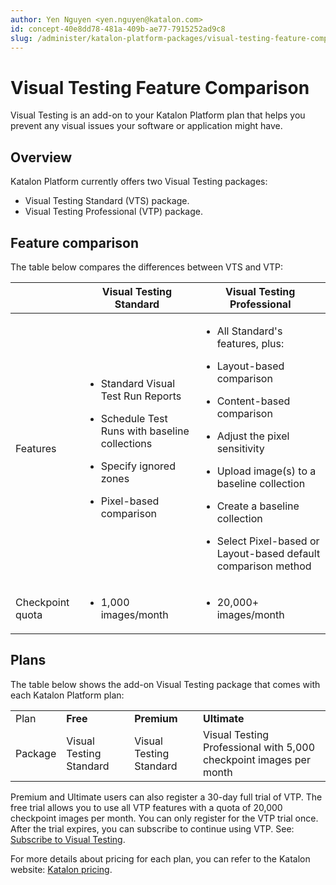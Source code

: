 ```yaml
---
author: Yen Nguyen <yen.nguyen@katalon.com>
id: concept-40e8dd78-481a-409b-ae77-7915252ad9c8
slug: /administer/katalon-platform-packages/visual-testing-feature-comparison
---
```


# Visual Testing Feature Comparison

Visual Testing is an add-on to your Katalon Platform plan that helps you prevent any visual issues your software or application might have.

## Overview

Katalon Platform currently offers two Visual Testing packages:

-   Visual Testing Standard \(VTS\) package.
-   Visual Testing Professional \(VTP\) package.

## Feature comparison

The table below compares the differences between VTS and VTP:

<table><tr><th> </th><th>Visual Testing Standard</th><th>Visual Testing Professional</th></tr><tbody><tr><td>Features</td><td><ul><li><p>Standard Visual Test Run Reports</p></li><li><p>Schedule Test Runs with baseline collections</p></li><li><p>Specify ignored zones</p></li><li><p>Pixel-based comparison</p></li></ul></td><td><ul><li><p>All Standard's features, plus:</p></li><li><p>Layout-based comparison</p></li><li><p>Content-based comparison</p></li><li><p>Adjust the pixel sensitivity</p></li><li><p>Upload image(s) to a baseline collection</p></li><li><p>Create a baseline collection</p></li><li><p>Select Pixel-based or Layout-based default comparison method</p></li></ul></td></tr><tr><td>Checkpoint quota</td><td><ul><li>1,000 images/month</li></ul></td><td><ul><li>20,000+ images/month</li></ul></td></tr></tbody></table>

## Plans

The table below shows the add-on Visual Testing package that comes with each Katalon Platform plan:

<table><tbody><tr><td>Plan</td><td><strong>Free</strong></td><td><strong>Premium</strong></td><td><strong>Ultimate</strong></td></tr><tr><td>Package</td><td>Visual Testing Standard</td><td>Visual Testing Standard</td><td>Visual Testing Professional with 5,000 checkpoint images per month</td></tr></tbody></table>

Premium and Ultimate users can also register a 30-day full trial of VTP. The free trial allows you to use all VTP features with a quota of 20,000 checkpoint images per month. You can only register for the VTP trial once. After the trial expires, you can subscribe to continue using VTP. See: [Subscribe to Visual Testing](/administer/administration-tasks/subscription-management/visual-testing-subscription/subscribe-to-visual-testing).

For more details about pricing for each plan, you can refer to the Katalon website: [Katalon pricing](https://katalon.com/pricing/).